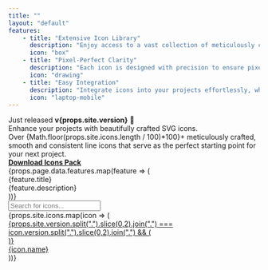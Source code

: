 ```yaml
---
title: ""
layout: "default"
features:
    - title: "Extensive Icon Library"
      description: "Enjoy access to a vast collection of meticulously crafted SVG icons covering a wide range of categories."
      icon: "box"
    - title: "Pixel-Perfect Clarity"
      description: "Each icon is designed with precision to ensure pixel-perfect clarity at various sizes, providing a seamless visual experience."
      icon: "drawing"
    - title: "Easy Integration"
      description: "Integrate icons into your projects effortlessly, whether it's for web development, mobile apps, presentations, or desktop applications."
      icon: "laptop-mobile"
---
```


<div className="pb-28 pt-16 md:pt-28">
    <div className="flex justify-center w-full mb-4">
        <a className="inline-flex items-center gap-2 rounded-lg bg-neutral-100 px-3 py-1 text-sm font-medium no-underline">
            <span className="text-neutral-800">Just released <b>v{props.site.version}</b></span>
            <span>🎉</span>
        </a>
    </div>
    <div className="font-black text-6xl sm:text-7xl mb-6 leading-tight tracking-tight text-neutral-900 max-w-5xl w-full text-center mx-auto">
        <span>Enhance your projects with beautifully crafted SVG icons.</span> 
    </div>
    <div className="max-w-3xl mt-0 mb-8 text-lg sm:text-2xl text-center leading-relaxed mx-auto w-full">
        <span>Over {Math.floor(props.site.icons.length / 100)*100}+ meticulously crafted, smooth and consistent line icons that serve as the perfect starting point for your next project.</span>
    </div>
    <div className="flex justify-center w-full">
        <a href={`${props.repository}/releases`} target="_blank" className="flex items-center p-4 rounded-md bg-neutral-900 hover:bg-neutral-950 text-white cursor-pointer no-underline">
            <div className="text-xl mr-2">
                <Icon icon="download" />
            </div>
            <strong>Download Icons Pack</strong>
        </a>
    </div>
</div>
<section className="w-full mb-12">
    <div className="w-full flex flex-col md:flex-row gap-6 flex-nowrap">
        {props.page.data.features.map(feature => (
            <div key={feature.title} className="w-full bg-neutral-100 p-8 rounded-md">
                <div className="mb-3 text-5xl text-neutral-800">
                    <Icon icon={feature.icon} />
                </div>
                <div className="text-xl font-bold mb-2 text-neutral-900">{feature.title}</div>
                <div className="leading-normal">{feature.description}</div>
            </div>
        ))}
    </div>
</section>
<section className="w-full">
    <div className="mb-6">
        <div className="relative">
            <div className="flex items-center text-2xl absolute top-0 left-0 p-2">
                <Icon icon="search" />
            </div>
            <input type="text" id="search" className="block bg-white w-full focus:outline-2 focus:outline-neutral-500 border border-neutral-200 rounded-md pl-10" placeholder="Search for icons..." />
        </div>
    </div>
    <div className="grid grid-cols-3 md:grid-cols-6 lg:grid-cols-10 gap-2 w-full">
    {props.site.icons.map(icon => (
        <a key={icon.name} href={icon.name} className="relative flex flex-col justify-center p-4 rounded-lg hover:bg-neutral-100 cursor-pointer no-underline text-neutral-800" data-icon-name={icon.name} data-icon-tags={icon.tags.join(",")}>
            {props.site.version.split(".").slice(0,2).join(".") === icon.version.split(".").slice(0,2).join(".") && (
                <div className="absolute bg-red-400 top-0 right-0 w-2 h-2 rounded-full mt-2 mr-2" />
            )}
            <div className="flex justify-center text-3xl">
                <Icon icon={icon.name} />
            </div>
            <div className="o-50 text-2xs text-center mt-2">
                <span>{icon.name}</span>
            </div>
        </a>
    ))}
    </div>
</section>

<script type="text/javascript" dangerouslySetInnerHTML={{ __html: `
    let allVisible = true;
    const isIconVisible = (value, target) => {
        const name = target.dataset.iconName || "";
        const tags = (target.dataset.iconTags || "").split(",");

        return name.includes(value) || tags.some(t => t.includes(value));
    };
    document.querySelector("input#search").addEventListener("input", event => {
        const value = event.target.value || "";
        // let count = 0;
        if (value.length >= 3 || !allVisible) {
            allVisible = value.length < 3;
            Array.from(document.querySelectorAll("a[data-icon-name]")).forEach(item => {
                // if (value.length < 3 || item.dataset.icon.includes(value)) {
                if (value.length < 3 || isIconVisible(value, item)) {
                    // count = count + 1;
                    item.style.display = "";
                }
                else {
                    item.style.display = "none";
                }
            });
            // Hide or display the empty block
            // document.querySelector("div#empty").style.display = count === 0 ? "" : "none";
        }
    });
`}} />


